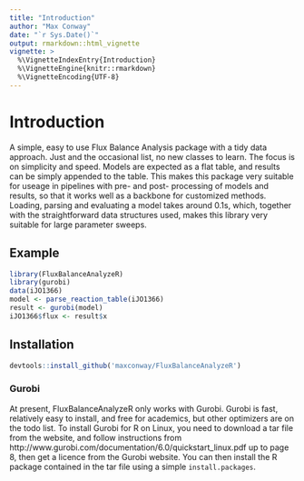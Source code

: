 ```yaml
---
title: "Introduction"
author: "Max Conway"
date: "`r Sys.Date()`"
output: rmarkdown::html_vignette
vignette: >
  %\VignetteIndexEntry{Introduction}
  %\VignetteEngine{knitr::rmarkdown}
  %\VignetteEncoding{UTF-8}
---
```


# Introduction
A simple, easy to use Flux Balance Analysis package with a tidy data approach. Just \code{data_frames} and the occasional list, no new classes to learn. The focus is on simplicity and speed. Models are expected as a flat table, and results can be simply appended to the table. This makes this package very suitable for useage in pipelines with pre- and post- processing of models and results, so that it works well as a backbone for customized methods. Loading, parsing and evaluating a model takes around 0.1s, which, together with the straightforward data structures used, makes this library very suitable for large parameter sweeps.

## Example
```r
library(FluxBalanceAnalyzeR)
library(gurobi)
data(iJO1366)
model <- parse_reaction_table(iJO1366)
result <- gurobi(model)
iJO1366$flux <- result$x
```

## Installation
```r
devtools::install_github('maxconway/FluxBalanceAnalyzeR')
```

### Gurobi
At present, FluxBalanceAnalyzeR only works with Gurobi. Gurobi is fast, relatively easy to install, and free for academics, but other optimizers are on the todo list.
To install Gurobi for R on Linux, you need to download a tar file from the website, and follow instructions from http://www.gurobi.com/documentation/6.0/quickstart_linux.pdf up to page 8, then get a licence from the Gurobi website. 
You can then install the R package contained in the tar file using a simple `install.packages`.

